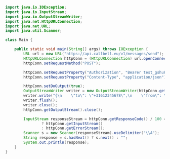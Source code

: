 ```java
import java.io.IOException;
import java.io.InputStream;
import java.io.OutputStreamWriter;
import java.net.HttpURLConnection;
import java.net.URL;
import java.util.Scanner;

class Main {

	public static void main(String[] args) throws IOException {
		URL url = new URL("https://api.callbell.eu/v1/messages/send");
		HttpURLConnection httpConn = (HttpURLConnection) url.openConnection();
		httpConn.setRequestMethod("POST");

		httpConn.setRequestProperty("Authorization", "Bearer test_gshuPaZoeEG6ovbc8M79w0QyM");
		httpConn.setRequestProperty("Content-Type", "application/json");

		httpConn.setDoOutput(true);
		OutputStreamWriter writer = new OutputStreamWriter(httpConn.getOutputStream());
		writer.write("{\n    \"to\": \"+31612345678\",\n    \"from\": \"whatsapp\",\n    \"type\": \"text\",\n    \"content\": {\n      \"text\": \"Hello! This message has an assigned user!\"\n    },\n    \"assigned_user\": \"john.doe@email.com\",\n    \"metadata\": {\n      \"customer_id\": \"123456\",\n      \"sent_from\": \"backend_api\"\n    }\n  }");
		writer.flush();
		writer.close();
		httpConn.getOutputStream().close();

		InputStream responseStream = httpConn.getResponseCode() / 100 == 2
				? httpConn.getInputStream()
				: httpConn.getErrorStream();
		Scanner s = new Scanner(responseStream).useDelimiter("\\A");
		String response = s.hasNext() ? s.next() : "";
		System.out.println(response);
	}
}

```